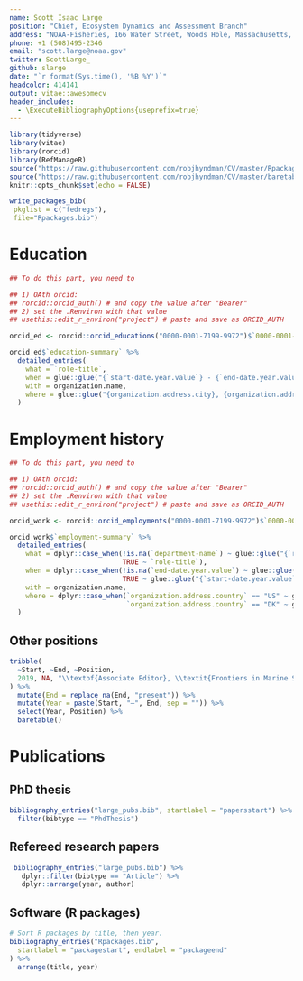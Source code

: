 ```yaml
---
name: Scott Isaac Large
position: "Chief, Ecosystem Dynamics and Assessment Branch"
address: "NOAA-Fisheries, 166 Water Street, Woods Hole, Massachusetts, 02543"
phone: +1 (508)495-2346
email: "scott.large@noaa.gov"
twitter: ScottLarge_
github: slarge
date: "`r format(Sys.time(), '%B %Y')`"
headcolor: 414141
output: vitae::awesomecv
header_includes:
  - \ExecuteBibliographyOptions{useprefix=true}
---
```


```r
library(tidyverse)
library(vitae)
library(rorcid)
library(RefManageR)
source("https://raw.githubusercontent.com/robjhyndman/CV/master/Rpackages.R")
source("https://raw.githubusercontent.com/robjhyndman/CV/master/baretable.R")
knitr::opts_chunk$set(echo = FALSE)
```

```r
write_packages_bib(
 pkglist = c("fedregs"),
 file="Rpackages.bib")
```

# Education
```r

## To do this part, you need to 

## 1) OAth orcid:
## rorcid::orcid_auth() # and copy the value after "Bearer"
## 2) set the .Renviron with that value
## usethis::edit_r_environ("project") # paste and save as ORCID_AUTH

orcid_ed <- rorcid::orcid_educations("0000-0001-7199-9972")$`0000-0001-7199-9972`

orcid_ed$`education-summary` %>%
  detailed_entries(
    what = `role-title`,
    when = glue::glue("{`start-date.year.value`} - {`end-date.year.value`}"),
    with = organization.name,
    where = glue::glue("{organization.address.city}, {organization.address.region}")
  )

```


# Employment history
```r

## To do this part, you need to 

## 1) OAth orcid:
## rorcid::orcid_auth() # and copy the value after "Bearer"
## 2) set the .Renviron with that value
## usethis::edit_r_environ("project") # paste and save as ORCID_AUTH

orcid_work <- rorcid::orcid_employments("0000-0001-7199-9972")$`0000-0001-7199-9972`

orcid_work$`employment-summary` %>%
  detailed_entries(
    what = dplyr::case_when(!is.na(`department-name`) ~ glue::glue("{`role-title`}–{`department-name`}"),
                            TRUE ~ `role-title`),
    when = dplyr::case_when(!is.na(`end-date.year.value`) ~ glue::glue("{`start-date.year.value`} - {`end-date.year.value`}"),
                            TRUE ~ glue::glue("{`start-date.year.value`} - present")),
    with = organization.name,
    where = dplyr::case_when(`organization.address.country` == "US" ~ glue::glue("{organization.address.city}, {organization.address.region}"),
                             `organization.address.country` == "DK" ~ glue::glue("{organization.address.city}, Denmark"))
  )

```

## Other positions

```r
tribble(
  ~Start, ~End, ~Position,
  2019, NA, "\\textbf{Associate Editor}, \\textit{Frontiers in Marine Science}"
) %>%
  mutate(End = replace_na(End, "present")) %>%
  mutate(Year = paste(Start, "–", End, sep = "")) %>%
  select(Year, Position) %>%
  baretable()
```


# Publications

## PhD thesis
```r
bibliography_entries("large_pubs.bib", startlabel = "papersstart") %>%
  filter(bibtype == "PhdThesis")
```

## Refereed research papers
```r
 bibliography_entries("large_pubs.bib") %>%
   dplyr::filter(bibtype == "Article") %>%
   dplyr::arrange(year, author)

```

## Software (R packages)
```r
# Sort R packages by title, then year.
bibliography_entries("Rpackages.bib",
  startlabel = "packagestart", endlabel = "packageend"
) %>%
  arrange(title, year)
```

